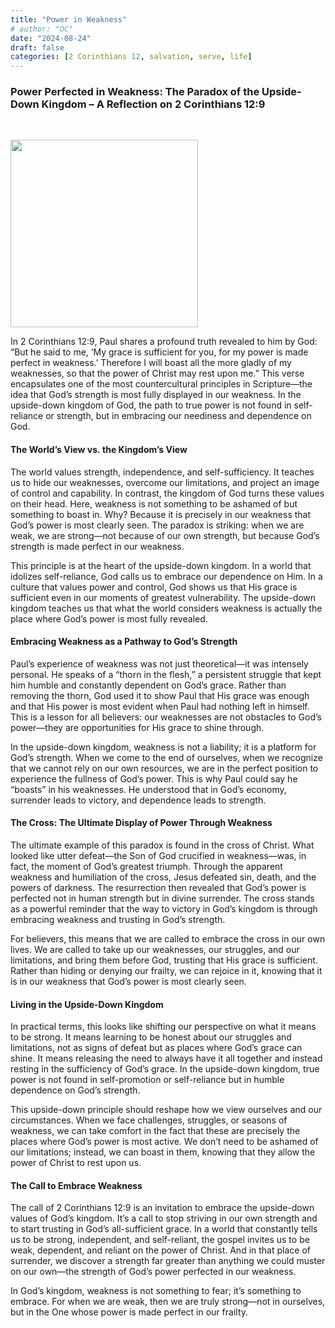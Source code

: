 ```yaml
---
title: "Power in Weakness"
# author: "OC"
date: "2024-08-24"
draft: false
categories: [2 Corinthians 12, salvation, serve, life]
---
```


### Power Perfected in Weakness: The Paradox of the Upside-Down Kingdom – A Reflection on 2 Corinthians 12:9

<br/>

![](greatweakness.webp){fig-align="center" width="300"}

In 2 Corinthians 12:9, Paul shares a profound truth revealed to him by God: “But he said to me, ‘My grace is sufficient for you, for my power is made perfect in weakness.’ Therefore I will boast all the more gladly of my weaknesses, so that the power of Christ may rest upon me.” This verse encapsulates one of the most countercultural principles in Scripture—the idea that God’s strength is most fully displayed in our weakness. In the upside-down kingdom of God, the path to true power is not found in self-reliance or strength, but in embracing our neediness and dependence on God.

#### The World’s View vs. the Kingdom’s View

The world values strength, independence, and self-sufficiency. It teaches us to hide our weaknesses, overcome our limitations, and project an image of control and capability. In contrast, the kingdom of God turns these values on their head. Here, weakness is not something to be ashamed of but something to boast in. Why? Because it is precisely in our weakness that God’s power is most clearly seen. The paradox is striking: when we are weak, we are strong—not because of our own strength, but because God’s strength is made perfect in our weakness.

This principle is at the heart of the upside-down kingdom. In a world that idolizes self-reliance, God calls us to embrace our dependence on Him. In a culture that values power and control, God shows us that His grace is sufficient even in our moments of greatest vulnerability. The upside-down kingdom teaches us that what the world considers weakness is actually the place where God’s power is most fully revealed.

#### Embracing Weakness as a Pathway to God’s Strength

Paul’s experience of weakness was not just theoretical—it was intensely personal. He speaks of a “thorn in the flesh,” a persistent struggle that kept him humble and constantly dependent on God’s grace. Rather than removing the thorn, God used it to show Paul that His grace was enough and that His power is most evident when Paul had nothing left in himself. This is a lesson for all believers: our weaknesses are not obstacles to God’s power—they are opportunities for His grace to shine through.

In the upside-down kingdom, weakness is not a liability; it is a platform for God’s strength. When we come to the end of ourselves, when we recognize that we cannot rely on our own resources, we are in the perfect position to experience the fullness of God’s power. This is why Paul could say he “boasts” in his weaknesses. He understood that in God’s economy, surrender leads to victory, and dependence leads to strength.

#### The Cross: The Ultimate Display of Power Through Weakness

The ultimate example of this paradox is found in the cross of Christ. What looked like utter defeat—the Son of God crucified in weakness—was, in fact, the moment of God’s greatest triumph. Through the apparent weakness and humiliation of the cross, Jesus defeated sin, death, and the powers of darkness. The resurrection then revealed that God’s power is perfected not in human strength but in divine surrender. The cross stands as a powerful reminder that the way to victory in God’s kingdom is through embracing weakness and trusting in God’s strength.

For believers, this means that we are called to embrace the cross in our own lives. We are called to take up our weaknesses, our struggles, and our limitations, and bring them before God, trusting that His grace is sufficient. Rather than hiding or denying our frailty, we can rejoice in it, knowing that it is in our weakness that God’s power is most clearly seen.

#### Living in the Upside-Down Kingdom

In practical terms, this looks like shifting our perspective on what it means to be strong. It means learning to be honest about our struggles and limitations, not as signs of defeat but as places where God’s grace can shine. It means releasing the need to always have it all together and instead resting in the sufficiency of God’s grace. In the upside-down kingdom, true power is not found in self-promotion or self-reliance but in humble dependence on God’s strength.

This upside-down principle should reshape how we view ourselves and our circumstances. When we face challenges, struggles, or seasons of weakness, we can take comfort in the fact that these are precisely the places where God’s power is most active. We don’t need to be ashamed of our limitations; instead, we can boast in them, knowing that they allow the power of Christ to rest upon us.

#### The Call to Embrace Weakness

The call of 2 Corinthians 12:9 is an invitation to embrace the upside-down values of God’s kingdom. It’s a call to stop striving in our own strength and to start trusting in God’s all-sufficient grace. In a world that constantly tells us to be strong, independent, and self-reliant, the gospel invites us to be weak, dependent, and reliant on the power of Christ. And in that place of surrender, we discover a strength far greater than anything we could muster on our own—the strength of God’s power perfected in our weakness.

In God’s kingdom, weakness is not something to fear; it’s something to embrace. For when we are weak, then we are truly strong—not in ourselves, but in the One whose power is made perfect in our frailty.
